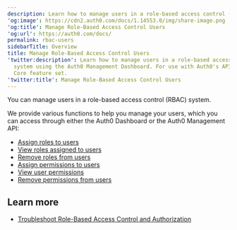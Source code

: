 ```yaml
---
description: Learn how to manage users in a role-based access control (RBAC) system using the Auth0 Management Dashboard. For use with Auth0's API Authorization Core feature set.
'og:image': https://cdn2.auth0.com/docs/1.14553.0/img/share-image.png
'og:title': Manage Role-Based Access Control Users
'og:url': https://auth0.com/docs/
permalink: rbac-users
sidebarTitle: Overview
title: Manage Role-Based Access Control Users
'twitter:description': Learn how to manage users in a role-based access control (RBAC)
  system using the Auth0 Management Dashboard. For use with Auth0's API Authorization
  Core feature set.
'twitter:title': Manage Role-Based Access Control Users
---
```

You can manage users in a role-based access control (RBAC) system.

We provide various functions to help you manage your users, which you can access through either the <Tooltip tip="Auth0 Dashboard: Auth0's main product to configure your services." cta="View Glossary" href="/glossary?term=Auth0+Dashboard">Auth0 Dashboard</Tooltip> or the Auth0 <Tooltip tip="Auth0 Dashboard: Auth0's main product to configure your services." cta="View Glossary" href="/glossary?term=Management+API">Management API</Tooltip>:

* [Assign roles to users](/manage-users/access-control/configure-core-rbac/rbac-users/assign-roles-to-users)
* [View roles assigned to users](/manage-users/access-control/configure-core-rbac/rbac-users/view-user-roles)
* [Remove roles from users](/manage-users/access-control/configure-core-rbac/rbac-users/remove-roles-from-users)
* [Assign permissions to users](/manage-users/access-control/configure-core-rbac/rbac-users/assign-permissions-to-users)
* [View user permissions](/manage-users/access-control/configure-core-rbac/rbac-users/view-user-permissions)
* [Remove permissions from users](/manage-users/access-control/configure-core-rbac/rbac-users/remove-permissions-from-users)

## Learn more

* [Troubleshoot Role-Based Access Control and Authorization](/troubleshoot/authentication-issues/troubleshoot-rbac-authorization)